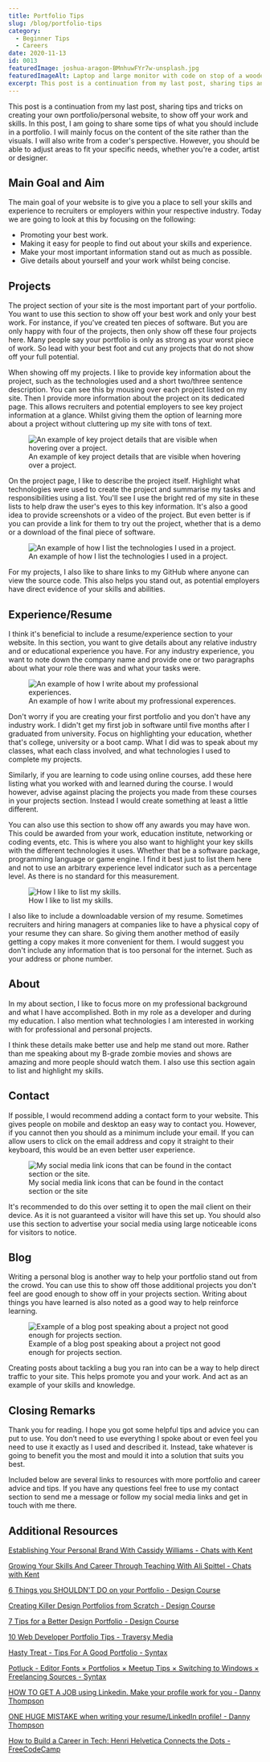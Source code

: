 ```yaml
---
title: Portfolio Tips
slug: /blog/portfolio-tips
category:
  - Beginner Tips
  - Careers
date: 2020-11-13
id: 0013
featuredImage: joshua-aragon-BMnhuwFYr7w-unsplash.jpg
featuredImageAlt: Laptop and large monitor with code on stop of a wooden desk
excerpt: This post is a continuation from my last post, sharing tips and tricks on creating your own portfolio.
---
```


This post is a continuation from my last post, sharing tips and tricks on creating your own portfolio/personal website, to show off your work and skills. In this post, I am going to share some tips of what you should include in a portfolio. I will mainly focus on the content of the site rather than the visuals. I will also write from a coder's perspective. However, you should be able to adjust areas to fit your specific needs, whether you're a coder, artist or designer.

## Main Goal and Aim

The main goal of your website is to give you a place to sell your skills and experience to recruiters or employers within your respective industry. Today we are going to look at this by focusing on the following:

<ul>
  <li>Promoting your best work.</li>
  <li>
    Making it easy for people to find out about your skills and experience.
  </li>
  <li>Make your most important information stand out as much as possible.</li>
  <li>Give details about yourself and your work whilst being concise.</li>
</ul>

## Projects

The project section of your site is the most important part of your portfolio. You want to use this section to show off your best work and only your best work. For instance, if you've created ten pieces of software. But you are only happy with four of the projects, then only show off these four projects here. Many people say your portfolio is only as strong as your worst piece of work. So lead with your best foot and cut any projects that do not show off your full potential.

When showing off my projects. I like to provide key information about the project, such as the technologies used and a short two/three sentence description. You can see this by mousing over each project listed on my site. Then I provide more information about the project on its dedicated page. This allows recruiters and potential employers to see key project information at a glance. Whilst giving them the option of learning more about a project without cluttering up my site with tons of text.

<figure>
  <img
    src="./ProjectDescriptionExample.jpg"
    alt="An example of key project details that are visible when hovering over a project."
  />
  <figcaption>
    An example of key project details that are visible when hovering over a
    project.
  </figcaption>
</figure>

On the project page, I like to describe the project itself. Highlight what technologies were used to create the project and summarise my tasks and responsibilities using a list. You'll see I use the bright red of my site in these lists to help draw the user's eyes to this key information. It's also a good idea to provide screenshots or a video of the project. But even better is if you can provide a link for them to try out the project, whether that is a demo or a download of the final piece of software.

<figure>
  <img
    src="./ProjectTechnologiesUsedExample.jpg"
    alt="An example of how I list the technologies I used in a project."
  />
  <figcaption>
    An example of how I list the technologies I used in a project.
  </figcaption>
</figure>

For my projects, I also like to share links to my GitHub where anyone can view the source code. This also helps you stand out, as potential employers have direct evidence of your skills and abilities.

## Experience/Resume

I think it's beneficial to include a resume/experience section to your website. In this section, you want to give details about any relative industry and or educational experience you have. For any industry experience, you want to note down the company name and provide one or two paragraphs about what your role there was and what your tasks were.

<figure>
  <img
    src="./JobExperienceExample.png"
    alt="An example of how I write about my professional experiences."
  />
  <figcaption>
    An example of how I write about my profressional experences.
  </figcaption>
</figure>

Don't worry if you are creating your first portfolio and you don't have any industry work. I didn't get my first job in software until five months after I graduated from university. Focus on highlighting your education, whether that's college, university or a boot camp. What I did was to speak about my classes, what each class involved, and what technologies I used to complete my projects.

Similarly, if you are learning to code using online courses, add these here listing what you worked with and learned during the course. I would however, advise against placing the projects you made from these courses in your projects section. Instead I would create something at least a little different.

You can also use this section to show off any awards you may have won. This could be awarded from your work, education institute, networking or coding events, etc. This is where you also want to highlight your key skills with the different technologies it uses. Whether that be a software package, programming language or game engine. I find it best just to list them here and not to use an arbitrary experience level indicator such as a percentage level. As there is no standard for this measurement.

<figure>
  <img src="./SkillsExample.jpg" alt="How I like to list my skills." />
  <figcaption>How I like to list my skills.</figcaption>
</figure>

I also like to include a downloadable version of my resume. Sometimes recruiters and hiring managers at companies like to have a physical copy of your resume they can share. So giving them another method of easily getting a copy makes it more convenient for them. I would suggest you don't include any information that is too personal for the internet. Such as your address or phone number.

## About

In my about section, I like to focus more on my professional background and what I have accomplished. Both in my role as a developer and during my education. I also mention what technologies I am interested in working with for professional and personal projects.

I think these details make better use and help me stand out more. Rather than me speaking about my B-grade zombie movies and shows are amazing and more people should watch them. I also use this section again to list and highlight my skills.

## Contact

If possible, I would recommend adding a contact form to your website. This gives people on mobile and desktop an easy way to contact you. However, if you cannot then you should as a minimum include your email. If you can allow users to click on the email address and copy it straight to their keyboard, this would be an even better user experience.

<figure>
  <img
    src="./SocialMediaLinksExample.jpg"
    alt="My social media link icons that can be found in the contact section or the site."
  />
  <figcaption>
    My social media link icons that can be found in the contact section or the
    site
  </figcaption>
</figure>

It's recommended to do this over setting it to open the mail client on their device. As it is not guaranteed a visitor will have this set up. You should also use this section to advertise your social media using large noticeable icons for visitors to notice.

## Blog

Writing a personal blog is another way to help your portfolio stand out from the crowd. You can use this to show off those additional projects you don't feel are good enough to show off in your projects section. Writing about things you have learned is also noted as a good way to help reinforce learning.

<figure>
  <img
    src="./BlogProjectPostExample.jpg"
    alt="Example of a blog post speaking about a project not good enough for projects section."
  />
  <figcaption>
    Example of a blog post speaking about a project not good enough for projects
    section.
  </figcaption>
</figure>

Creating posts about tackling a bug you ran into can be a way to help direct traffic to your site. This helps promote you and your work. And act as an example of your skills and knowledge.

## Closing Remarks

Thank you for reading. I hope you got some helpful tips and advice you can put to use. You don’t need to use everything I spoke about or even feel you need to use it exactly as I used and described it. Instead, take whatever is going to benefit you the most and mould it into a solution that suits you best.

Included below are several links to resources with more portfolio and career advice and tips. If you have any questions feel free to use my contact section to send me a message or follow my social media links and get in touch with me there.

## Additional Resources

[Establishing Your Personal Brand With Cassidy Williams - Chats with Kent](https://kentcdodds.com/chats-with-kent-podcast/seasons/01/episodes/establishing-your-personal-brand-with-cassidy-williams)

[Growing Your Skills And Career Through Teaching With Ali Spittel - Chats with Kent](https://kentcdodds.com/chats-with-kent-podcast/seasons/01/episodes/growing-your-skills-and-career-through-teaching-with-ali-spittel)

[6 Things you SHOULDN'T DO on your Portfolio - Design Course](https://www.youtube.com/watch?v=zIGoqlw_tMQ)

[Creating Killer Design Portfolios from Scratch - Design Course](https://www.youtube.com/watch?v=_DnRVy9C04U)

[7 Tips for a Better Design Portfolio - Design Course](https://www.youtube.com/watch?v=lPGM-GgIqmo)

[10 Web Developer Portfolio Tips - Traversy Media](https://www.youtube.com/watch?v=nrWGr2OvBD4)

[Hasty Treat - Tips For A Good Portfolio - Syntax](https://syntax.fm/show/133/hasty-treat-tips-for-a-good-portfolio)

[Potluck - Editor Fonts × Portfolios × Meetup Tips × Switching to Windows × Freelancing Sources - Syntax](https://syntax.fm/show/062/potluck-editor-fonts-portfolios-meetup-tips-switching-to-windows-freelancing-sources)

[HOW TO GET A JOB using Linkedin. Make your profile work for you - Danny Thompson](https://www.youtube.com/watch?v=AYIUoW8LFA0)

[ONE HUGE MISTAKE when writing your resume/LinkedIn profile! - Danny Thompson](https://www.youtube.com/watch?v=PFyfdxC0qf0&feature=youtu.be)

[How to Build a Career in Tech: Henri Helvetica Connects the Dots - FreeCodeCamp](https://www.youtube.com/watch?v=VtCUn3mY-L8)
